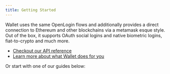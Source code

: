 ```yaml
---
title: Getting Started
---
```



Wallet uses the same OpenLogin flows and additionally provides a direct
connection to Ethereum and other blockchains via a metamask esque style. Out of
the box, it supports OAuth social logins and native biometric logins,
fiat-to-crypto and much more.

- [Checkout our API reference](api-reference/installation)
- [Learn more about what Wallet does for you](what-is-wallet)

Or start with one of our guides below:

<GetStartedCards />
